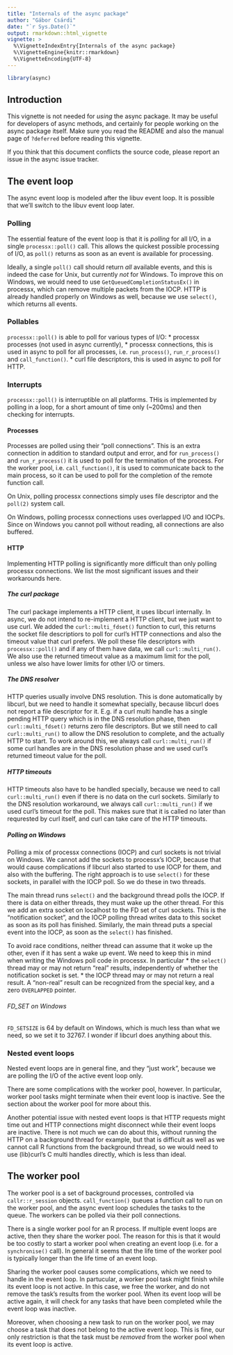 ```yaml
---
title: "Internals of the async package"
author: "Gábor Csárdi"
date: "`r Sys.Date()`"
output: rmarkdown::html_vignette
vignette: >
  %\VignetteIndexEntry{Internals of the async package}
  %\VignetteEngine{knitr::rmarkdown}
  %\VignetteEncoding{UTF-8}
---
```


```r
library(async)
```

## Introduction

This vignette is not needed for _using_ the async package. It may be useful
for developers of async methods, and certainly for people working on the
async package itself. Make sure you read the README and also the manual
page of `?deferred` before reading this vignette.

If you think that this document conflicts the source code, please
report an issue in the async issue tracker.

## The event loop

The async event loop is modeled after the libuv event loop. It is possible
that we'll switch to the libuv event loop later.

### Polling

The essential feature of the event loop is that it is _polling_ for all I/O,
in a single `processx::poll()` call. This allows the quickest possible
processing of I/O, as `poll()` returns as soon as an event is available
for processing.

Ideally, a single `poll()` call should return _all_ available events, and
this is indeed the case for Unix, but currently _not_ for Windows. To
improve this on Windows, we would need to use `GetQueuedCompletionStatusEx()`
in processx, which can remove multiple packets from the IOCP. HTTP is
already handled properly on Windows as well, because we use `select()`,
which returns all events.

### Pollables

`processx::poll()` is able to poll for various types of I/O:
* processx processes (not used in async currently),
* processx connections, this is used in async to poll for all processes,
  i.e. `run_process()`, `run_r_process()` and `call_function()`.
* curl file descriptors, this is used in async to poll for HTTP.

### Interrupts

`processx::poll()` is interruptible on all platforms. THis is implemented
by polling in a loop, for a short amount of time only (~200ms) and then
checking for interrupts.

#### Processes

Processes are polled using their "poll connections". This is an extra
connection in addition to standard output and error, and for `run_process()`
and `run_r_process()` it is used to poll for the termination of the
process. For the worker pool, i.e. `call_function()`, it is used to
communicate back to the main process, so it can be used to poll for the
completion of the remote function call.

On Unix, polling processx connections simply uses file descriptor and the
`poll(2)` system call.

On Windows, polling processx connections uses overlapped I/O and IOCPs.
Since on Windows you cannot poll without reading, all connections are
also buffered.

#### HTTP

Implementing HTTP polling is significantly more difficult than only
polling processx connections. We list the most significant issues and
their workarounds here.

##### The curl package

The curl package implements a HTTP client, it uses libcurl internally.
In async, we do not intend to re-implement a HTTP client, but we just want
to use curl. We added the `curl::multi_fdset()` function to curl, this
returns the socket file descriptiors to poll for curl's HTTP connections
and also the timeout value that curl prefers. We poll these file
descriptors with `processx::poll()` and if any of them have data, we call
`curl::multi_run()`. We also use the returned timeout value as a maximum
limit for the poll, unless we also have lower limits for other I/O or
timers.

##### The DNS resolver

HTTP queries usually involve DNS resolution. This is done automatically
by libcurl, but we need to handle it somewhat specially, because libcurl
does not report a file descriptor for it. E.g. if a curl multi handle
has a single pending HTTP query which is in the DNS resolution phase, then
`curl::multi_fdset()` returns zero file descriptors. But we still need
to call `curl::multi_run()` to allow the DNS resolution to complete, and
the actually HTTP to start. To work around this, we always call
`curl::multi_run()` if some curl handles are in the DNS resolution phase
and we used curl's returned timeout value for the poll.

##### HTTP timeouts

HTTP timeouts also have to be handled specially, because we need to call
`curl::multi_run()` even if there is no data on the curl sockets. Similarly
to the DNS resolution workaround, we always call `curl::multi_run()` if
we used curl's timeout for the poll. This makes sure that it is called no
later than requrested by curl itself, and curl can take care of the
HTTP timeouts.

##### Polling on Windows

Polling a mix of processx connections (IOCP) and curl sockets is not
trivial on Windows. We cannot add the sockets to processx's IOCP, because
that would cause complications if libcurl also started to use IOCP for
them, and also with the buffering. The right approach is to use `select()`
for these sockets, in parallel with the IOCP poll. So we do these in two
threads.

The main thread runs `select()` and the background thread polls
the IOCP. If there is data on either threads, they must wake up the other
thread. For this we add an extra socket on localhost to the FD set of
curl sockets. This is the "notification socket", and the IOCP polling
thread writes data to this socket as soon as its poll has finished.
Similarly, the main thread puts a special event into the IOCP, as soon as
the `select()` has finished.

To avoid race conditions, neither thread can assume that it woke up the
other, even if it has sent a wake up event. We need to keep this in mind
when writing the Windows poll code in processx. In particular
* the `select()` thread may or may not return "real" results, independently
  of whether the notification socket is set.
* the IOCP thread may or may not return a real result. A "non-real" result
  can be recognized from the special key, and a zero `OVERLAPPED` pointer.

###### FD_SET on Windows

`FD_SETSIZE` is 64 by default on Windows, which is much less than
what we need, so we set it to 32767. I wonder if libcurl does anything
about this.

### Nested event loops

Nested event loops are in general fine, and they "just work", because we
are polling the I/O of the active event loop only.

There are some complications with the worker pool, however. In particular,
worker pool tasks might terminate when their event loop is inactive. See
the section about the worker pool for more about this.

Another potential issue with nested event loops is that HTTP requests
might time out and HTTP connections might disconnect while their event
loops are inactive. There is not much we can do about this, without running
the HTTP on a background thread for example, but that is difficult as well
as we cannot call R functions from the background thread, so we would need
to use (lib)curl's C multi handles directly, which is less than ideal.

## The worker pool

The worker pool is a set of background processes, controlled via
`callr::r_session` objects. `call_function()` queues a function call to
run on the worker pool, and the async event loop schedules the tasks to
the queue. The workers can be polled via their poll connections.

There is a single worker pool for an R process. If multiple event loops
are active, then they share the worker pool. The reason for this is that
it would be too costly to start a worker pool when creating an event loop
(i.e. for a `synchronise()` call). In general it seems that the life time
of the worker pool is typically longer than the life time of an event loop.

Sharing the worker pool causes some complications, which we need to handle
in the event loop. In partucular, a worker pool task might finish while
its event loop is not active. In this case, we free the worker, and do not
remove the task's results from the worker pool. When its event loop will be
active again, it will check for any tasks that have been completed while
the event loop was inactive.

Moreover, when choosing a new task to run on the worker pool, we may choose
a task that does not belong to the active event loop. This is fine, our
only restriction is that the task must be _removed_ from the worker pool
when its event loop is active.
